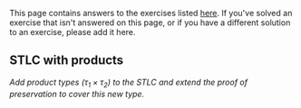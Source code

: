 
This page contains answers to the exercises listed [[Proving metatheorems: Summary: the STLC|here]]. If you've solved an exercise that isn't answered on this page, or if you have a different solution to an exercise, please add it here.

== STLC with products ==

''Add product types (<math>\tau_1 \times \tau_2</math>) to the STLC and extend the proof of preservation to cover this new type.''